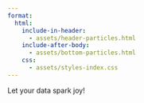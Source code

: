 ```yaml
---
format: 
  html:
    include-in-header: 
      - assets/header-particles.html
    include-after-body: 
      - assets/bottom-particles.html
    css: 
      - assets/styles-index.css
---
```


::: {#centered-text}
Let your data spark joy!
:::

